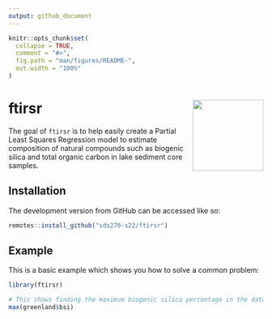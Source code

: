 ```yaml
---
output: github_document
---
```


<!-- README.md is generated from README.Rmd. Please edit that file -->

```r
knitr::opts_chunk$set(
  collapse = TRUE,
  comment = "#>",
  fig.path = "man/figures/README-",
  out.width = "100%"
)
```

# ftirsr <img src="./data-raw/Sticker/ftiRRRs.png" align="right" height=140/>


The goal of `ftirsr` is to help easily create a Partial Least Squares Regression model to estimate composition of natural compounds such as biogenic silica and total organic carbon in lake sediment core samples. 

## Installation

The development version from GitHub can be accessed like so:

``` r
remotes::install_github("sds270-s22/ftirsr")
```

## Example

This is a basic example which shows you how to solve a common problem:

```r
library(ftirsr)

# This shows finding the maximum biogenic silica percentage in the dataset
max(greenland$bsi)
```


